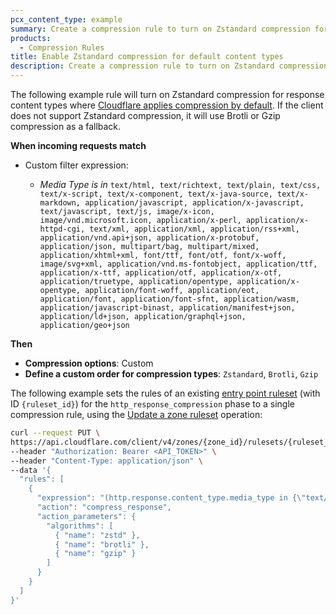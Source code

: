 ```yaml
---
pcx_content_type: example
summary: Create a compression rule to turn on Zstandard compression for response content types where Cloudflare applies compression by default.
products:
  - Compression Rules
title: Enable Zstandard compression for default content types
description: Create a compression rule to turn on Zstandard compression for response content types where Cloudflare applies compression by default.
---
```



<Tabs syncKey="dashPlusAPI"> <TabItem label="Dashboard">

The following example rule will turn on Zstandard compression for response content types where [Cloudflare applies compression by default](/speed/optimization/content/brotli/content-compression/). If the client does not support Zstandard compression, it will use Brotli or Gzip compression as a fallback.

<Example>

**When incoming requests match**

- Custom filter expression:

  - _Media Type_ _is in_ `text/html, text/richtext, text/plain, text/css, text/x-script, text/x-component, text/x-java-source, text/x-markdown, application/javascript, application/x-javascript, text/javascript, text/js, image/x-icon, image/vnd.microsoft.icon, application/x-perl, application/x-httpd-cgi, text/xml, application/xml, application/rss+xml, application/vnd.api+json, application/x-protobuf, application/json, multipart/bag, multipart/mixed, application/xhtml+xml, font/ttf, font/otf, font/x-woff, image/svg+xml, application/vnd.ms-fontobject, application/ttf, application/x-ttf, application/otf, application/x-otf, application/truetype, application/opentype, application/x-opentype, application/font-woff, application/eot, application/font, application/font-sfnt, application/wasm, application/javascript-binast, application/manifest+json, application/ld+json, application/graphql+json, application/geo+json`

**Then**

- **Compression options**: Custom
- **Define a custom order for compression types**: `Zstandard`, `Brotli`, `Gzip`

</Example>

</TabItem> <TabItem label="API">

The following example sets the rules of an existing [entry point ruleset](/ruleset-engine/about/rulesets/#entry-point-ruleset) (with ID `{ruleset_id}`) for the `http_response_compression` phase to a single compression rule, using the [Update a zone ruleset](/api/operations/updateZoneRuleset) operation:

```bash wrap
curl --request PUT \
https://api.cloudflare.com/client/v4/zones/{zone_id}/rulesets/{ruleset_id} \
--header "Authorization: Bearer <API_TOKEN>" \
--header "Content-Type: application/json" \
--data '{
  "rules": [
    {
      "expression": "(http.response.content_type.media_type in {\"text/html\" \"text/richtext\" \"text/plain\" \"text/css\" \"text/x-script\" \"text/x-component\" \"text/x-java-source\" \"text/x-markdown\" \"application/javascript\" \"application/x-javascript\" \"text/javascript\" \"text/js\" \"image/x-icon\" \"image/vnd.microsoft.icon\" \"application/x-perl\" \"application/x-httpd-cgi\" \"text/xml\" \"application/xml\" \"application/rss+xml\" \"application/vnd.api+json\" \"application/x-protobuf\" \"application/json\" \"multipart/bag\" \"multipart/mixed\" \"application/xhtml+xml\" \"font/ttf\" \"font/otf\" \"font/x-woff\" \"image/svg+xml\" \"application/vnd.ms-fontobject\" \"application/ttf\" \"application/x-ttf\" \"application/otf\" \"application/x-otf\" \"application/truetype\" \"application/opentype\" \"application/x-opentype\" \"application/font-woff\" \"application/eot\" \"application/font\" \"application/font-sfnt\" \"application/wasm\" \"application/javascript-binast\" \"application/manifest+json\" \"application/ld+json\" \"application/graphql+json\" \"application/geo+json\"})",
      "action": "compress_response",
      "action_parameters": {
        "algorithms": [
          { "name": "zstd" },
          { "name": "brotli" },
          { "name": "gzip" }
        ]
      }
    }
  ]
}'
```

</TabItem> </Tabs>
